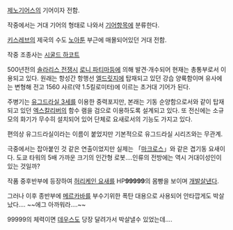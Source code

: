 [[제노기어스]]의 기어이자 전함.

작중에서는 거대 기어의 형태로 나와서 [[기어]]항목에 분류한다.

[[키스레브]]의 제국의 수도 [[노아툰]] 부근에 매몰되어있던 거대 전함.
 
작중 조종사는 [[시굴드 하코트]]

500년전의 [[솔라리스 전쟁]]시 [[로니 파티마]]등에 의해 발견·개수되어 현재는 총통부로서 이용되고 있다. 원래는 항성간 항행선 [[엘드릿지]]에 탑재되고 있던 강습 양륙함이며 유사에는 변형해 전고 1560 샤르(약 1.5킬로미터)에 이르는 초거대 기어가 된다. 

주병기는 [[유그드라실 3세]]를 이용한 중력포지만, 본래는 기동 순양함으로서와 같이 탑재되고 있던 [[엑스칼리버]]의 함수 램을 검으로 이용하도록 설계되고 있다. 또 전신에는 소규모의 화기가 무수히 설치되어 있어 단체로 요새로서의 기능도 가지고 있다. 

편의상 유그드라실이라는 이름이 붙었지만 기본적으로 유그드라실 시리즈와는 무관계.
 
극중에서는 잡아붙인 것 같은 연출이었지만 실제는 「[[마크로스]]」와 같은 겹기동 요새이다. 도쿄 타워의 5배 가까운 크기의 인간형 로봇‥‥인류의 전방에는 역시 거대이성인이 있는 것일까?

작품 중후반부에 등장하여 [[허리케인 요새]]를 HP'''99999'''의 몸빵을 보이며 [[개발살]]낸다.

그러나 이후 종반부에 [[메르카바]]를 부수기위한 폭탄 대용으로 사용되어 안타깝게도 박살났다.... ~~에그 아까워라....~~

99999의 체력이면 [[데우스]]도 당장 달려가서 박살낼수 있었는데....
